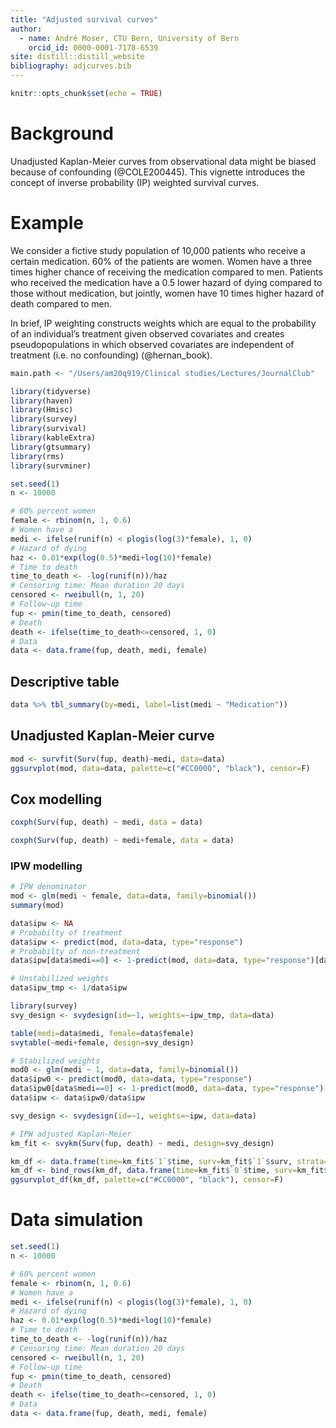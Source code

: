 ```yaml
---
title: "Adjusted survival curves"
author:
  - name: André Moser, CTU Bern, University of Bern
    orcid_id: 0000-0001-7178-6539
site: distill::distill_website
bibliography: adjcurves.bib
---
```


```r
knitr::opts_chunk$set(echo = TRUE)
```

# Background

Unadjusted Kaplan-Meier curves from observational data might be biased because of confounding (@COLE200445). This vignette introduces the concept of inverse probability (IP) weighted survival curves.

# Example

We consider a fictive study population of 10,000 patients who receive a certain medication. 60% of the patients are women. Women have a three times higher chance of receiving the medication compared to men. Patients who received the medication have a 0.5 lower hazard of dying compared to those without medication, but jointly, women have 10 times higher hazard of death compared to men.



In brief, IP weighting constructs weights which are equal to the probability of an individual's treatment given observed covariates and creates pseudopopulations in which observed covariates are independent of treatment (i.e. no confounding) (@hernan_book).

```r
main.path <- "/Users/am20q919/Clinical studies/Lectures/JournalClub"
```

```r
library(tidyverse)
library(haven)
library(Hmisc)
library(survey)
library(survival)
library(kableExtra)
library(gtsummary)
library(rms)
library(survminer)
```

```r
set.seed(1)
n <- 10000

# 60% percent women
female <- rbinom(n, 1, 0.6)
# Women have a 
medi <- ifelse(runif(n) < plogis(log(3)*female), 1, 0)
# Hazard of dying
haz <- 0.01*exp(log(0.5)*medi+log(10)*female)
# Time to death
time_to_death <- -log(runif(n))/haz
# Censoring time: Mean duration 20 days
censored <- rweibull(n, 1, 20)
# Follow-up time
fup <- pmin(time_to_death, censored)
# Death
death <- ifelse(time_to_death<=censored, 1, 0)
# Data
data <- data.frame(fup, death, medi, female)
```

## Descriptive table

```r
data %>% tbl_summary(by=medi, label=list(medi ~ "Medication")) 
```

## Unadjusted Kaplan-Meier curve

```r
mod <- survfit(Surv(fup, death)~medi, data=data)
ggsurvplot(mod, data=data, palette=c("#CC0000", "black"), censor=F)
```

## Cox modelling

```r
coxph(Surv(fup, death) ~ medi, data = data)

coxph(Surv(fup, death) ~ medi+female, data = data)
```


### IPW modelling

```r
# IPW denominator
mod <- glm(medi ~ female, data=data, family=binomial())
summary(mod)

data$ipw <- NA
# Probabilty of treatment
data$ipw <- predict(mod, data=data, type="response")
# Probabilty of non-treatment
data$ipw[data$medi==0] <- 1-predict(mod, data=data, type="response")[data$medi==0]

# Unstabilized weights
data$ipw_tmp <- 1/data$ipw

library(survey)
svy_design <- svydesign(id=~1, weights=~ipw_tmp, data=data)

table(medi=data$medi, female=data$female)
svytable(~medi+female, design=svy_design)

# Stabilized weights
mod0 <- glm(medi ~ 1, data=data, family=binomial())
data$ipw0 <- predict(mod0, data=data, type="response")
data$ipw0[data$medi==0] <- 1-predict(mod0, data=data, type="response")[data$medi==0]
data$ipw <- data$ipw0/data$ipw

svy_design <- svydesign(id=~1, weights=~ipw, data=data)
```



```r
# IPW adjusted Kaplan-Meier
km_fit <- svykm(Surv(fup, death) ~ medi, design=svy_design)

km_df <- data.frame(time=km_fit$`1`$time, surv=km_fit$`1`$surv, strata="medi=1")
km_df <- bind_rows(km_df, data.frame(time=km_fit$`0`$time, surv=km_fit$`0`$surv, strata="medi=0"))
ggsurvplot_df(km_df, palette=c("#CC0000", "black"), censor=F)
```


# Data simulation

```r
set.seed(1)
n <- 10000

# 60% percent women
female <- rbinom(n, 1, 0.6)
# Women have a 
medi <- ifelse(runif(n) < plogis(log(3)*female), 1, 0)
# Hazard of dying
haz <- 0.01*exp(log(0.5)*medi+log(10)*female)
# Time to death
time_to_death <- -log(runif(n))/haz
# Censoring time: Mean duration 20 days
censored <- rweibull(n, 1, 20)
# Follow-up time
fup <- pmin(time_to_death, censored)
# Death
death <- ifelse(time_to_death<=censored, 1, 0)
# Data
data <- data.frame(fup, death, medi, female)
```

